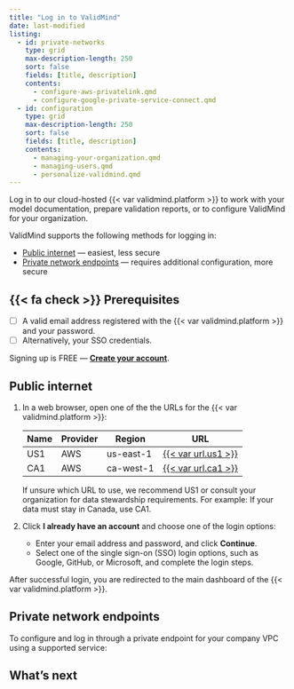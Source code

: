 ```yaml
---
title: "Log in to ValidMind"
date: last-modified
listing:
  - id: private-networks
    type: grid
    max-description-length: 250
    sort: false
    fields: [title, description]
    contents:
      - configure-aws-privatelink.qmd
      - configure-google-private-service-connect.qmd
  - id: configuration
    type: grid
    max-description-length: 250
    sort: false
    fields: [title, description]
    contents:
      - managing-your-organization.qmd
      - managing-users.qmd
      - personalize-validmind.qmd
---
```


Log in to our cloud-hosted {{< var validmind.platform >}} to work with your model documentation, prepare validation reports, or to configure ValidMind for your organization.

ValidMind supports the following methods for logging in:

- [Public internet](#public-internet) — easiest, less secure
- [Private network endpoints](#private-network-endpoints) — requires additional configuration, more secure

::: {.prereq}

## {{< fa check >}} Prerequisites

- [ ] A valid email address registered with the {{< var validmind.platform >}} and your password.
- [ ] Alternatively, your SSO credentials.

<!-- For most users, someone with the Customer Admin role will invite you to your organization.  -->

::: {.callout title="Need an account for ValidMind?"}
Signing up is FREE — **[Create your account]({{< var url.us1 >}})**.
:::

:::

## Public internet

1. In a web browser, open one of the the URLs for the {{< var validmind.platform >}}:
   
   | Name | Provider | Region | URL |
   |--|--|--|----------|
   | US1 | AWS | us-east-1 | [{{< var url.us1 >}}]({{< var url.us1 >}}) |
   | CA1 | AWS | ca-west-1 | [{{< var url.ca1 >}}]({{< var url.ca1 >}}) |
   
   If unsure which URL to use, we recommend US1 or consult your organization for data stewardship requirements. For example: If your data must stay in Canada, use CA1.

2. Click **I already have an account** and choose one of the login options:

   - Enter your email address and password, and click **Continue**.
   - Select one of the single sign-on (SSO) login options, such as Google, GitHub, or Microsoft, and complete the login steps. 

After successful login, you are redirected to the main dashboard of the {{< var validmind.platform >}}.

## Private network endpoints

To configure and log in through a private endpoint for your company VPC using a supported service:

:::{#private-networks}
:::

## What's next

:::{#configuration}
:::
